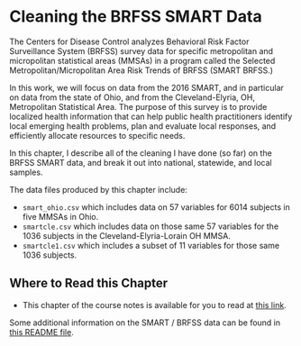 # Cleaning the BRFSS SMART Data

The Centers for Disease Control analyzes Behavioral Risk Factor Surveillance System (BRFSS) survey data for specific metropolitan and micropolitan statistical areas (MMSAs) in a program called the Selected Metropolitan/Micropolitan Area Risk Trends of BRFSS (SMART BRFSS.)

In this work, we will focus on data from the 2016 SMART, and in particular on data from the state of Ohio, and from the Cleveland-Elyria, OH, Metropolitan Statistical Area. The purpose of this survey is to provide localized health information that can help public health practitioners identify local emerging health problems, plan and evaluate local responses, and efficiently allocate resources to specific needs.

In this chapter, I describe all of the cleaning I have done (so far) on the BRFSS SMART data, and break it out into national, statewide, and local samples.

The data files produced by this chapter include:

- `smart_ohio.csv` which includes data on 57 variables for 6014 subjects in five MMSAs in Ohio.
- `smartcle.csv` which includes data on those same 57 variables for the 1036 subjects in the Cleveland-Elyria-Lorain OH MMSA.
- `smartcle1.csv` which includes a subset of 11 variables for those same 1036 subjects.

## Where to Read this Chapter

- This chapter of the course notes is available for you to read at [this link](http://htmlpreview.github.io/?https://github.com/THOMASELOVE/432-2018/blob/master/data-and-code/SMART/smart.html).

Some additional information on the SMART / BRFSS data can be found in [this README file](https://github.com/THOMASELOVE/432-2018/tree/master/data-and-code/SMART).


